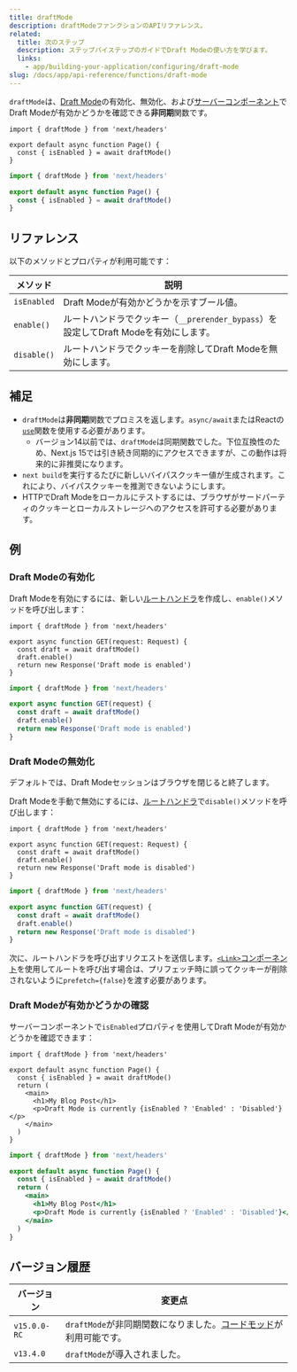 ```yaml
---
title: draftMode
description: draftModeファンクションのAPIリファレンス。
related:
  title: 次のステップ
  description: ステップバイステップのガイドでDraft Modeの使い方を学びます。
  links:
    - app/building-your-application/configuring/draft-mode
slug: /docs/app/api-reference/functions/draft-mode
---
```


`draftMode`は、[Draft Mode](/docs/app/building-your-application/configuring/draft-mode)の有効化、無効化、および[サーバーコンポーネント](/docs/app/building-your-application/rendering/server-components)でDraft Modeが有効かどうかを確認できる**非同期**関数です。

```tsx filename="app/page.ts" switcher
import { draftMode } from 'next/headers'

export default async function Page() {
  const { isEnabled } = await draftMode()
}
```

```jsx filename="app/page.js" switcher
import { draftMode } from 'next/headers'

export default async function Page() {
  const { isEnabled } = await draftMode()
}
```

## リファレンス

以下のメソッドとプロパティが利用可能です：

| メソッド     | 説明                                                                       |
| ----------- | --------------------------------------------------------------------------------- |
| `isEnabled` | Draft Modeが有効かどうかを示すブール値。                          |
| `enable()`  | ルートハンドラでクッキー（`__prerender_bypass`）を設定してDraft Modeを有効にします。 |
| `disable()` | ルートハンドラでクッキーを削除してDraft Modeを無効にします。                      |

## 補足

- `draftMode`は**非同期**関数でプロミスを返します。`async/await`またはReactの[`use`](https://react.dev/reference/react/use)関数を使用する必要があります。
  - バージョン14以前では、`draftMode`は同期関数でした。下位互換性のため、Next.js 15では引き続き同期的にアクセスできますが、この動作は将来的に非推奨になります。
- `next build`を実行するたびに新しいバイパスクッキー値が生成されます。これにより、バイパスクッキーを推測できないようにします。
- HTTPでDraft Modeをローカルにテストするには、ブラウザがサードパーティのクッキーとローカルストレージへのアクセスを許可する必要があります。

## 例

### Draft Modeの有効化

Draft Modeを有効にするには、新しい[ルートハンドラ](/docs/app/building-your-application/routing/route-handlers)を作成し、`enable()`メソッドを呼び出します：

```tsx filename="app/draft/route.ts" switcher
import { draftMode } from 'next/headers'

export async function GET(request: Request) {
  const draft = await draftMode()
  draft.enable()
  return new Response('Draft mode is enabled')
}
```

```js filename="app/draft/route.js" switcher
import { draftMode } from 'next/headers'

export async function GET(request) {
  const draft = await draftMode()
  draft.enable()
  return new Response('Draft mode is enabled')
}
```

### Draft Modeの無効化

デフォルトでは、Draft Modeセッションはブラウザを閉じると終了します。

Draft Modeを手動で無効にするには、[ルートハンドラ](/docs/app/building-your-application/routing/route-handlers)で`disable()`メソッドを呼び出します：

```tsx filename="app/draft/route.ts" switcher
import { draftMode } from 'next/headers'

export async function GET(request: Request) {
  const draft = await draftMode()
  draft.enable()
  return new Response('Draft mode is disabled')
}
```

```js filename="app/draft/route.js" switcher
import { draftMode } from 'next/headers'

export async function GET(request) {
  const draft = await draftMode()
  draft.enable()
  return new Response('Draft mode is disabled')
}
```

次に、ルートハンドラを呼び出すリクエストを送信します。[`<Link>`コンポーネント](/docs/app/api-reference/components/link)を使用してルートを呼び出す場合は、プリフェッチ時に誤ってクッキーが削除されないように`prefetch={false}`を渡す必要があります。

### Draft Modeが有効かどうかの確認

サーバーコンポーネントで`isEnabled`プロパティを使用してDraft Modeが有効かどうかを確認できます：

```tsx filename="app/page.ts" switcher
import { draftMode } from 'next/headers'

export default async function Page() {
  const { isEnabled } = await draftMode()
  return (
    <main>
      <h1>My Blog Post</h1>
      <p>Draft Mode is currently {isEnabled ? 'Enabled' : 'Disabled'}</p>
    </main>
  )
}
```

```jsx filename="app/page.js" switcher
import { draftMode } from 'next/headers'

export default async function Page() {
  const { isEnabled } = await draftMode()
  return (
    <main>
      <h1>My Blog Post</h1>
      <p>Draft Mode is currently {isEnabled ? 'Enabled' : 'Disabled'}</p>
    </main>
  )
}
```

## バージョン履歴

| バージョン   | 変更点                                                                                                                     |
| ------------ | --------------------------------------------------------------------------------------------------------------------------- |
| `v15.0.0-RC` | `draftMode`が非同期関数になりました。[コードモッド](/docs/app/building-your-application/upgrading/codemods#150)が利用可能です。 |
| `v13.4.0`    | `draftMode`が導入されました。                                                                                                     |
